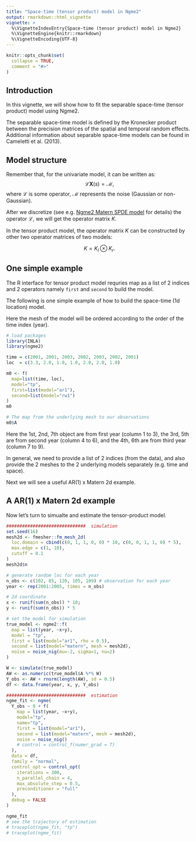 ```yaml
---
title: "Space-time (tensor product) model in Ngme2"
output: rmarkdown::html_vignette
vignette: >
  %\VignetteIndexEntry{Space-time (tensor product) model in Ngme2}
  %\VignetteEngine{knitr::rmarkdown}
  %\VignetteEncoding{UTF-8}
---
```


```r
knitr::opts_chunk$set(
  collapse = TRUE,
  comment = "#>"
)
```

## Introduction

In this vignette, we will show how to fit the separable space-time (tensor product) model using Ngme2.

The separable space-time model is defined by the Kronecker product between the precision matrices of the spatial and temporal random effects. Additional information about separable space-time models can be found in Cameletti et al. (2013).

## Model structure

Remember that, for the univariate model, it can be written as:
$$ \mathcal{L} \mathbf{X}(s) = \mathcal{M},$$ where $\mathcal{L}$ is some operator, $\mathcal{M}$ represents the noise (Gaussian or non-Gaussian).

After we discretize (see e.g. [Ngme2 Matern SPDE model](SPDE-model.html) for details) the operator $\mathcal{L}$, we will get the operator matrix $K$.

In the tensor product model, the operator matrix $K$ can be constructed by other two operator matrices of two models:

$$K = K_l \otimes K_r.$$

## One simple example

The R interface for tensor product model requries map as a list of 2 indices and 2 operators namely `first` and `second` to build the model.

The following is one simple example of how to build the space-time (1d location) model.

Here the mesh of the model will be ordered according to the order of the time index (year).

```r
# load packages
library(INLA)
library(ngme2)

time = c(2001, 2001, 2003, 2002, 2003, 2002, 2001)
loc  = c(3.3, 2.0, 1.0, 1.0, 2.0, 2.0, 1.0)

m0 <- f(
  map=list(time, loc),
  model="tp",
  first=list(model="ar1"),
  second=list(model="rw1")
)
m0

# The map from the underlying mesh to our observations
m0$A
```

Here the 1st, 2nd, 7th object are from first year (column 1 to 3), the 3rd, 5th are from second year (column 4 to 6), and the 4th, 6th are from third year (column 7 to 9).

In general, we need to provide a list of 2 indices (from the data), and also provide the 2 meshes to the 2 underlying models separately (e.g. time and space).

Next we will see a useful AR(1) x Matern 2d example.

## A AR(1) x Matern 2d example

Now let's turn to simualte and estimate the tensor-product model.

```r
##############################  simulation
set.seed(16)
mesh2d <- fmesher::fm_mesh_2d(
  loc.domain = cbind(c(0, 1, 1, 0, 0) * 10, c(0, 0, 1, 1, 0) * 5),
  max.edge = c(1, 10),
  cutoff = 0.1
)
mesh2d$n

# generate random loc for each year
n_obs <- c(102, 85, 120, 105, 109) # observation for each year
year <- rep(2001:2005, times = n_obs)

# 2d coordinate
x <- runif(sum(n_obs)) * 10;
y <- runif(sum(n_obs)) * 5

# set the model for simulation
true_model <- ngme2::f(
  map = list(year, ~x+y),
  model = "tp",
  first = list(model="ar1", rho = 0.5),
  second = list(model="matern", mesh = mesh2d),
  noise = noise_nig(mu=-2, sigma=1, nu=2)
)

W <- simulate(true_model)
AW <- as.numeric(true_model$A %*% W)
Y_obs <- AW + rnorm(length(AW), sd = 0.5)
df <- data.frame(year, x, y, Y_obs)

##############################  estimation
ngme_fit <- ngme(
  Y_obs ~ 0 + f(
    map = list(year, ~x+y),
    model="tp",
    name="tp",
    first = list(model="ar1"),
    second = list(model="matern", mesh = mesh2d),
    noise = noise_nig()
    # control = control_f(numer_grad = T)
  ),
  data = df,
  family = "normal",
  control_opt = control_opt(
    iterations = 300,
    n_parallel_chain = 4,
    max_absolute_step = 0.5,
    preconditioner = "full"
  ),
  debug = FALSE
)

ngme_fit
# see the trajectory of estimation
# traceplot(ngme_fit, "tp")
# traceplot(ngme_fit)
```
